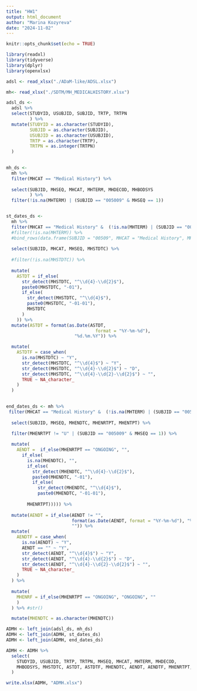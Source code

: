 ```yaml
---
title: "HW1"
output: html_document
author: "Marina Kozyreva"
date: "2024-11-02"
---
```


```r
knitr::opts_chunk$set(echo = TRUE)
```

```r
library(readxl)
library(tidyverse)
library(dplyr)
library(openxlsx)
```

```r
adsl <- read_xlsx("./ADaM-like/ADSL.xlsx")

mh<- read_xlsx("./SDTM/MH_MEDICALHISTORY.xlsx")

```

```r
adsl_ds <- 
  adsl %>% 
  select(STUDYID, USUBJID, SUBJID, TRTP, TRTPN
         ) %>% 
  mutate(STUDYID = as.character(STUDYID),
         SUBJID = as.character(SUBJID),
         USUBJID = as.character(USUBJID),
         TRTP = as.character(TRTP),
         TRTPN = as.integer(TRTPN)
  )
  

```

```r
mh_ds <- 
  mh %>% 
  filter(MHCAT == "Medical History") %>%
  
  select(SUBJID, MHSEQ, MHCAT, MHTERM, MHDECOD, MHBODSYS
         ) %>%
  filter(!is.na(MHTERM) | (SUBJID == "005009" & MHSEQ == 1))



```

```r
st_dates_ds <- 
  mh %>%
  filter(MHCAT == "Medical History" &  (!is.na(MHTERM) | (SUBJID == "005009" & MHSEQ == 1))) %>%
  #filter(!is.na(MHTERM)) %>%
  #bind_rows(data.frame(SUBJID = "00509", MHCAT = "Medical History", MHTERM = NA, )) %>%
  
  select(SUBJID, MHCAT, MHSEQ, MHSTDTC) %>%
  
  #filter(!is.na(MHSTDTC)) %>%
  
  mutate(
    ASTDT = if_else(
      str_detect(MHSTDTC, "^\\d{4}-\\d{2}$"),
      paste0(MHSTDTC, "-01"),
      if_else(
        str_detect(MHSTDTC, "^\\d{4}$"),
        paste0(MHSTDTC, "-01-01"),
        MHSTDTC
      )
    )) %>%
  mutate(ASTDT = format(as.Date(ASTDT, 
                                  format = "%Y-%m-%d"), 
                          "%d.%m.%Y")) %>%

  mutate(
    ASTDTF = case_when(
      is.na(MHSTDTC) ~ "Y",
      str_detect(MHSTDTC, "^\\d{4}$") ~ "Y",
      str_detect(MHSTDTC, "^\\d{4}-\\d{2}$") ~ "D",
      str_detect(MHSTDTC, "^\\d{4}-\\d{2}-\\d{2}$") ~ "",
      TRUE ~ NA_character_
    )
  ) 
      

```

```r
end_dates_ds <- mh %>%
 filter(MHCAT == "Medical History" &  (!is.na(MHTERM) | (SUBJID == "005009" & MHSEQ == 1))) %>%
  
  select(SUBJID, MHSEQ, MHENDTC, MHENRTPT, MHENTPT) %>%

  filter(MHENRTPT != "U" | (SUBJID == "005009" & MHSEQ == 1)) %>%
  
  mutate(
    AENDT =  if_else(MHENRTPT == "ONGOING", "",
      if_else(
        is.na(MHENDTC), "", 
        if_else(
          str_detect(MHENDTC, "^\\d{4}-\\d{2}$"),
          paste0(MHENDTC, "-01"),
          if_else(
            str_detect(MHENDTC, "^\\d{4}$"),
            paste0(MHENDTC, "-01-01"),
      
        MHENRTPT))))) %>%
  
  mutate(AENDT = if_else(AENDT != "",
                         format(as.Date(AENDT, format = "%Y-%m-%d"), "%d.%m.%Y"),
                         "")) %>%
  mutate(
    AENDTF = case_when(
      is.na(AENDT) ~ "Y",
      AENDT == "" ~ "Y",
      str_detect(AENDT, "^\\d{4}$") ~ "Y",
      str_detect(AENDT, "^\\d{4}-\\d{2}$") ~ "D",
      str_detect(AENDT, "^\\d{4}-\\d{2}-\\d{2}$") ~ "",
      TRUE ~ NA_character_
    )
  ) %>%
  
  mutate(
    MHENRF = if_else(MHENRTPT == "ONGOING", "ONGOING", "" 
    )
  ) %>% #str()

  mutate(MHENDTC = as.character(MHENDTC)) 


```



```r
ADMH <- left_join(adsl_ds, mh_ds)
ADMH <- left_join(ADMH, st_dates_ds)
ADMH <- left_join(ADMH, end_dates_ds)
```


```r
ADMH <- ADMH %>%
  select(
    STUDYID, USUBJID, TRTP, TRTPN, MHSEQ, MHCAT, MHTERM, MHDECOD,
    MHBODSYS, MHSTDTC, ASTDT, ASTDTF, MHENDTC, AENDT, AENDTF, MHENRTPT, MHENRF
  )

```

```r
write.xlsx(ADMH, "ADMH.xlsx")

```